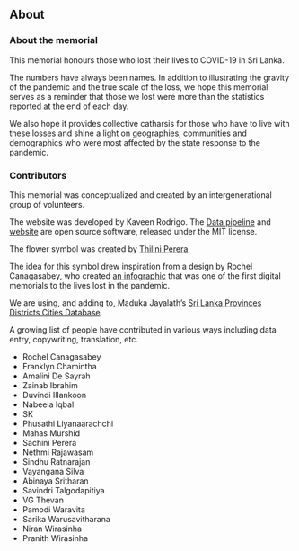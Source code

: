 <Head>
    <title>About Us</title>
</Head>

## About
### About the memorial

This memorial honours those who lost their lives to COVID-19 in Sri Lanka. 

The numbers have always been names. In addition to illustrating the gravity of the pandemic and the true scale of the loss, we hope this memorial serves as a reminder that those we lost were more than the statistics reported at the end of each day. 

We also hope it provides collective catharsis for those who have to live with these losses and shine a light on geographies, communities and demographics who were most affected by the state response to the pandemic. 

### Contributors

This memorial was conceptualized and created by an intergenerational group of volunteers. 

The website was developed by Kaveen Rodrigo. The <a href="https://github.com/kaveenr/covid19-memorial-lk-data">Data pipeline</a> and <a href="https://github.com/kaveenr/covid19-memorial-lk-web">website</a> are open source software, released under the MIT license.

The flower symbol was created by <a href="https://thiliniperera.com/">Thilini Perera</a>.

The idea for this symbol drew inspiration from a design by Rochel Canagasabey, who created <a href="https://pbs.twimg.com/media/E-SPHzVVgAkddDe?format=jpg&name=large">an infographic</a> that was one of the first digital memorials to the lives lost in the pandemic.

We are using, and adding to, Maduka Jayalath’s <a href="https://github.com/madurapa/sri-lanka-provinces-districts-cities">Sri Lanka Provinces Districts Cities Database</a>.

A growing list of people have contributed in various ways including data entry, copywriting, translation, etc. 

- Rochel Canagasabey
- Franklyn Chamintha
- Amalini De Sayrah
- Zainab Ibrahim
- Duvindi Illankoon
- Nabeela Iqbal
- SK
- Phusathi Liyanaarachchi
- Mahas Murshid
- Sachini Perera
- Nethmi Rajawasam
- Sindhu Ratnarajan
- Vayangana Silva
- Abinaya Sritharan
- Savindri Talgodapitiya
- VG Thevan 
- Pamodi Waravita
- Sarika Warusavitharana
- Niran Wirasinha
- Pranith Wirasinha 